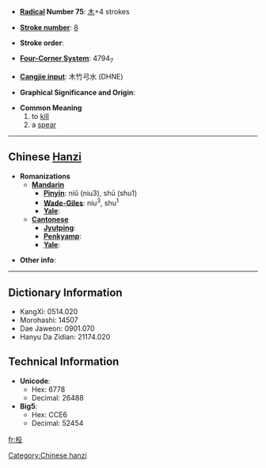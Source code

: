 * '''[[Wiktionary:Chinese radical index| Radical]] Number 75''': [[Wiktionary:Chinese radical index 木|木]]+4 strokes

* '''[[Wiktionary:Chinese total strokes index|Stroke number]]''': [[Wiktionary:Chinese total strokes index 8|8]]

* '''Stroke order''': 

* '''[[Wiktionary:Chinese four corner index|Four-Corner System]]''': 4794<sub>7</sub>

* '''[[Wiktionary:Chinese Cangjie index|Cangjie input]]''': 木竹弓水 (DHNE)

* '''Graphical Significance and Origin''': 

* '''Common Meaning'''
*#to [[kill]]
*# a [[spear]]

----

== Chinese [[Hanzi]] ==

* '''Romanizations'''
** '''[[Mandarin]]'''
*** '''[[Pinyin]]''': niǔ (niu3), shū (shu1)
*** '''[[Wade-Giles]]''': niu<sup>3</sup>, shu<sup>1</sup>
*** '''[[Yale]]''': 
** '''[[Cantonese]]'''
*** '''[[Jyutping]]''':
*** '''[[Penkyamp]]''': 
*** '''[[Yale]]''': 

* '''Other info''': 

----

== Dictionary Information ==

* KangXi: 0514.020
* Morohashi: 14507
* Dae Jaweon: 0901.070
* Hanyu Da Zidian: 21174.020

== Technical Information ==

* '''Unicode''':
** Hex: 6778
** Decimal: 26488
* '''Big5''':
** Hex: CCE6
** Decimal: 52454

[[Category:Chinese hanzi]]

[[fr:杸]]